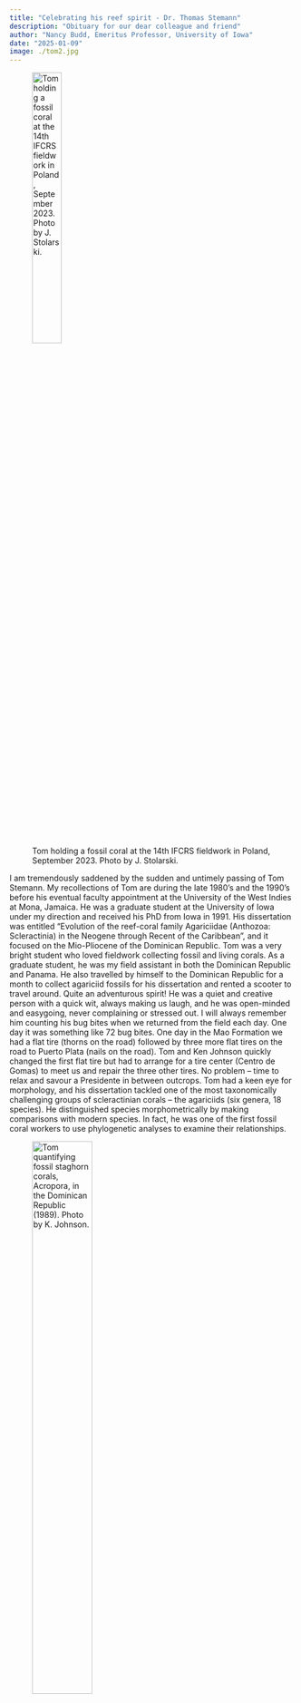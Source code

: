```yaml
---
title: "Celebrating his reef spirit - Dr. Thomas Stemann"
description: "Obituary for our dear colleague and friend"
author: "Nancy Budd, Emeritus Professor, University of Iowa"
date: "2025-01-09"
image: ./tom2.jpg
---
```


![Tom holding a fossil coral at the 14th IFCRS fieldwork in Poland, September 2023. Photo by J. Stolarski.](tom1.jpg){fig-align="left" width="35%"}

I am tremendously saddened by the sudden and untimely passing of Tom Stemann. My recollections of Tom are during the late 1980’s and the 1990’s before his eventual faculty appointment at the University of the West Indies at Mona, Jamaica. He was a graduate student at the University of Iowa under my direction and received his PhD from Iowa in 1991. His dissertation was entitled “Evolution of the reef-coral family Agariciidae (Anthozoa: Scleractinia) in the Neogene through Recent of the Caribbean”, and it focused on the Mio-Pliocene of the Dominican Republic. Tom was a very bright student who loved fieldwork collecting fossil and living corals. As a graduate student, he was my field assistant in both the Dominican Republic and Panama. He also travelled by himself to the Dominican Republic for a month to collect agariciid fossils for his dissertation and rented a scooter to travel around. Quite an adventurous spirit! He was a quiet and creative person with a quick wit, always making us laugh, and he was open-minded and easygoing, never complaining or stressed out. I will always remember him counting his bug bites when we returned from the field each day. One day it was something like 72 bug bites. One day in the Mao Formation we had a flat tire (thorns on the road) followed by three more flat tires on the road to Puerto Plata (nails on the road). Tom and Ken Johnson quickly changed the first flat tire but had to arrange for a tire center (Centro de Gomas) to meet us and repair the three other tires. No problem – time to relax and savour a Presidente in between outcrops. Tom had a keen eye for morphology, and his dissertation tackled one of the most taxonomically challenging groups of scleractinian corals – the agariciids (six genera, 18 species). He distinguished species morphometrically by making comparisons with modern species. In fact, he was one of the first fossil coral workers to use phylogenetic analyses to examine their relationships.

![Tom quantifying fossil staghorn corals, Acropora, in the Dominican Republic (1989). Photo by K. Johnson.](tom2.jpg){fig-align="left" width="50%"}

After he obtained his Ph.D., Tom had a postdoctoral fellowship at the University of Bern in Switzerland under the supervision of Jörn Geister. At that time, he became interested in the Paleogene of Italy and collaborated with Francesca Bosellini on Actinacis rollei. Tom also worked with me on a large collection of Eocene corals made by Robert Stewart (geologist of the Panama Canal Commission) in the Gatuncillo Formation of Panama and described five new species. On his return to Iowa from Europe, Tom joined our group examining Plio-Pleistocene turnover in Caribbean reef coral fauna. Not knowing that Jamaica would eventually become his home, Tom toured Jamaica for the first time with us in 1994 making large Plio-Pleistocene coral collections and helping with identifications. Of course, later on, upon moving to the island, he became an expert in its geology and paleontology.

![Tom walking along an outcrop at Enriquillo Valley in the Dominican Republic (1989). Photo by K. Johnson.](tom3.jpg){fig-align="left" width="35%"}

Tom really enjoyed the more carefree, slow-paced lifestyle of the Caribbean, and I’m so glad he had a faculty position at the University of the West Indies. Tom was also dedicated to the IFCRS, attending most of the meetings of the society and appreciating its international orientation. He was especially honored to serve on the IFCRS council.

Nancy Budd, Emeritus Professor University of Iowa, Nov. 2024.

![Enjoying fieldwork at an Oxfordian outcrop of Saint Mihiel, France (1991). Left to right: T. Stemann, G. Melnikova, G. Boekshoten, J. Geister, and B. Lathuilière. Photo courtesy of B. Lathuilière.](tom4.png){fig-align="left" width="50%"}

![Tom after he asked the Bowden beds to be excavated, Jamaica (2008). Photo by A. O'Dea.](tom5.jpg){fig-align="left" width="50%"}

![Fieldwork in Jamaica (2008). Left: Tom and Felix Rodriguez studying a Pliocene coast outcrop. Right: Tom getting a quick refreshment. Photos by A. O'Dea.](tom6.png){fig-align="left" width="50%"}

![Conference dinner at the Wieliczka Salt Mine in Krakow, Poland (2023). 14th IFCRS meeting. Left to right: T. Brachert, S. Goffredo, F. Bosellini, and T. Stemann. Photo by N. Santodomingo.](tom7.jpg){fig-align="left" width="50%"}
